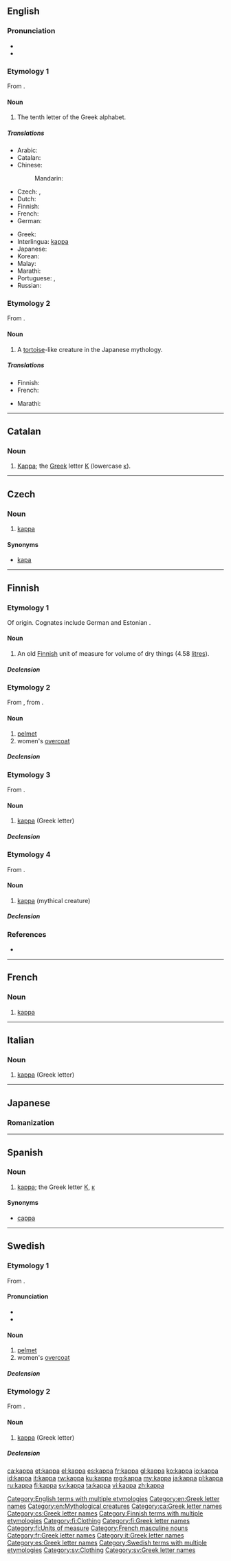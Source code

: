 {{also|Kappa|käppä|kapa|kápa|kåpa|κάπα}}
==English==
{{letter disp2| iota | [[Image:Greek kappa.png|84px]] | lambda | κάππα | Κ | κ }}

===Pronunciation===
* {{audio|en-us-kappa.ogg|Audio (US)}}
* {{rhymes|æpə}}

===Etymology 1===
From {{etyl|grc|en}} {{term|κάππα|tr=kappa|lang=grc}}.

====Noun====
{{en-noun}}

# The tenth letter of the Greek alphabet.

=====Translations=====
{{trans-top|Greek letter}}
* Arabic: {{t-|ar|كبا|f|tr=kábaa|sc=Arab}}
* Catalan: {{t+|ca|kappa|f}}
* Chinese:
*: Mandarin: {{t|cmn|卡帕|tr=kǎpà|sc=Hani}}
* Czech: {{t-|cs|kapa|n}}, {{t-|cs|kappa|n}}
* Dutch: {{t-|nl|kappa|m|f}}
* Finnish: {{t+|fi|kappa}}
* French: {{t+|fr|kappa|m}}
* German: {{t+|de|Kappa|n}}
{{trans-mid}}
* Greek: {{t+|el|κάπα|n|tr=kápa|sc=Grek}}
* Interlingua: [[#Interlingua|kappa]]
* Japanese: {{t-|ja|カッパ|tr=kappa|sc=Jpan}}
* Korean: {{t+|ko|카파|tr=kapa|sc=Kore}}
* Malay: {{t-|ms|kapa}}
* Marathi: {{t-|mr|काप्पा|n|tr=kāppā|sc=Deva}}
* Portuguese: {{t+|pt|capa|m}}, {{t+|pt|cá|m}}
* Russian: {{t+|ru|каппа|f|tr=káppa}}
{{trans-bottom}}

===Etymology 2===
From {{etyl|ja|en}} {{term|lang=ja|河童|tr=kappa||water imp}}.

====Noun====
{{wikipedia|Kappa (folklore)}}
{{en-noun}}

# {{context|mythology}} A [[tortoise]]-like creature in the Japanese mythology.

=====Translations=====
{{trans-top|mythical creature}}
* Finnish: {{t+|fi|kappa}}
* French: {{t+|fr|kappa|m}}
{{trans-mid}}
* Marathi: {{t-|mr|काप्पा|m|tr=kāppā|sc=Deva}}
{{trans-bottom}}

[[Category:English terms with multiple etymologies]]
[[Category:en:Greek letter names]]
[[Category:en:Mythological creatures]]

----

==Catalan==

===Noun===
{{ca-noun|f}}

# [[#English|Kappa]]; the [[Appendix:Greek script|Greek]] letter [[Κ]] (lowercase [[κ]]).

[[Category:ca:Greek letter names]]

----

==Czech==

===Noun===
{{cs-noun|g=n}}

# [[#English|kappa]]

====Synonyms====
* [[kapa]] {{n}}

[[Category:cs:Greek letter names]]

----

==Finnish==

===Etymology 1===
Of {{etyl|gem|fi}} origin. Cognates include German {{term|Schaff|lang=de}} and Estonian {{term|kapp}}.

====Noun====
{{fi-noun}}

# An old [[Finnish]] unit of measure for volume of dry things (4.58 [[litre]]s).

=====Declension=====
{{fi-decl-kala|ka|pp|p}}

===Etymology 2===
From {{etyl|sv|fi}} {{term|kappa|lang=sv}}, from {{etyl|ML.|fi}} {{term|cappa}}.

====Noun====
{{fi-noun}}

# [[pelmet]]
# women's [[overcoat]]

=====Declension=====
{{fi-decl-kala|ka|pp|p}}

===Etymology 3===
From {{etyl|grc|fi}} {{term|κάππα|tr=kappa|lang=grc}}.

====Noun====
{{fi-noun}}

# [[#English|kappa]] (Greek letter)

=====Declension=====
{{fi-decl-kala|ka|pp|p}}

===Etymology 4===
From {{etyl|ja|fi}} {{term|かっぱ|lang=ja}}.

====Noun====
{{fi-noun}}

# {{context|mythology|lang=fi}} [[#English|kappa]] (mythical creature)

=====Declension=====
{{fi-decl-kala|ka|pp|p}}

===References===
* {{R:Hakkinen 2005}}

[[Category:Finnish terms with multiple etymologies]]
[[Category:fi:Clothing]]
[[Category:fi:Greek letter names]]
[[Category:fi:Units of measure]]

----

==French==

===Noun===
{{fr-noun|m|inv}}

# [[#English|kappa]] {{gloss|Greek letter}}

[[Category:French masculine nouns]]
[[Category:fr:Greek letter names]]

----

==Italian==

===Noun===
{{wikipedia|lang=it}}
{{head|it|noun|g=m|invariable}}

# [[#English|kappa]] (Greek letter)

[[Category:it:Greek letter names]]

----

==Japanese==

===Romanization===
{{ja-romaji|かっぱ}}

----

==Spanish==

===Noun===
{{es-noun|f}}

# [[#English|kappa]]; the Greek letter [[Κ]], [[κ]]

====Synonyms====
* [[cappa]]

[[Category:es:Greek letter names]]

----

==Swedish==

===Etymology 1===
From {{etyl|ML.|sv}} {{term|cappa}}.

====Pronunciation====
* {{IPA|/ˈkaˌpːa/|lang=sv}}
* {{audio|Sv-kappa.ogg|audio}}

====Noun====
{{sv-noun|g=c}}

# [[pelmet]]
# women's [[overcoat]]

=====Declension=====
{{sv-noun-reg-or|kapp}}

===Etymology 2===
From {{etyl|grc|sv}} {{term|κάππα|tr=kappa|lang=grc}}.

====Noun====
{{sv-noun|g=n}}

# [[#English|kappa]] (Greek letter)

=====Declension=====
{{sv-noun-irreg-n|kappa|kappat|kappa|kappan}}

[[Category:Swedish terms with multiple etymologies]]
[[Category:sv:Clothing]]
[[Category:sv:Greek letter names]]

[[ca:kappa]]
[[et:kappa]]
[[el:kappa]]
[[es:kappa]]
[[fr:kappa]]
[[gl:kappa]]
[[ko:kappa]]
[[io:kappa]]
[[id:kappa]]
[[it:kappa]]
[[rw:kappa]]
[[ku:kappa]]
[[mg:kappa]]
[[my:kappa]]
[[ja:kappa]]
[[pl:kappa]]
[[ru:kappa]]
[[fi:kappa]]
[[sv:kappa]]
[[ta:kappa]]
[[vi:kappa]]
[[zh:kappa]]
